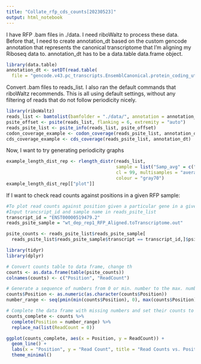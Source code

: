 ---
title: "Collate_rfp_cds_counts[20230523]"
output: html_notebook
---

I have RFP .bam files in ./data.
I need riboWaltz to process these data. Before that, I need to create annotation_dt based on the custom gencode annotation that represents the canonical transcriptome that I'm aligning my Riboseq data to.
annotation_dt has to be a data.table data.frame object.


```{r}

library(data.table)
annotation_dt <- setDT(read.table(
  file = "gencode.v43.pc_transcripts.EnsemblCanonical.protein_coding_utr5_cds_utr3_length.tsv", sep = "\t", header = TRUE))

```

Convert .bam files to reads_list.
I also ran the default commands that riboWaltz recommends.
This is all using default settings, without any filtering of reads that do not follow periodicity nicely.

```{r}

library(riboWaltz)
reads_list <- bamtolist(bamfolder = "./data/", annotation = annotation_dt, refseq_sep = "|")
psite_offset <- psite(reads_list, flanking = 6, extremity = "auto")
reads_psite_list <- psite_info(reads_list, psite_offset)
codon_coverage_example <- codon_coverage(reads_psite_list, annotation_dt, psite = FALSE)
cds_coverage_example <- cds_coverage(reads_psite_list, annotation_dt)

```

Now, I want to try generating periodicity graphs

```{r}
example_length_dist_rep <- rlength_distr(reads_list,
                                         sample = list("Samp_avg" = c("Samp1", "Samp2")),
                                         cl = 99, multisamples = "average",
                                         colour = "gray70")
example_length_dist_rep[["plot"]] 
```

If I want to check read counts against positions in a given RFP sample:

```{r}
#To plot read counts against position given a particular gene in a given sample:
#Input trancsript_id and sample name in reads_psite_list
transcript_id = "ENST00000519479.2"
reads_psite_sample = "wt_dep_rep1_RFP_Aligned.toTranscriptome.out"

psite_counts <- reads_psite_list$reads_psite_sample[
  reads_psite_list$reads_psite_sample$transcript == transcript_id,]$psite

library(tidyr)
library(dplyr)

# Convert counts table to data frame, change th
counts <- as.data.frame(table(psite_counts))
colnames(counts) <- c("Position", "ReadCount")

# Generate a sequence of numbers from 0 or min. number to the max. number
counts$Position <- as.numeric(as.character(counts$Position))
number_range <- seq(pmin(min(counts$Position), 0), max(counts$Position))

# Complete the data frame with missing numbers and set their counts to 0
counts_complete <- counts %>%
  complete(Position = number_range) %>%
  replace_na(list(ReadCount = 0))

ggplot(counts_complete, aes(x = Position, y = ReadCount)) +
  geom_line() +
  labs(x = "Position", y = "Read Count", title = "Read Counts vs. Positions") +
  theme_minimal()
```

